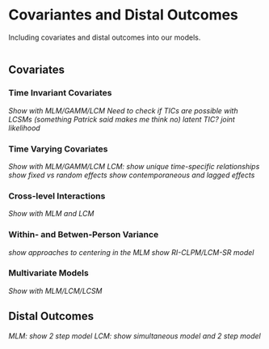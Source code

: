 # Covariantes and Distal Outcomes {#covariates}

Including covariates and distal outcomes into our models.

```r
```

## Covariates
### Time Invariant Covariates
*Show with MLM/GAMM/LCM*
*Need to check if TICs are possible with LCSMs (something Patrick said makes me think no)*
*latent TIC?*
*joint likelihood*

### Time Varying Covariates
*Show with MLM/GAMM/LCM*
*LCM: show unique time-specific relationships*
*show fixed vs random effects*
*show contemporaneous and lagged effects*

### Cross-level Interactions
*Show with MLM and LCM*

### Within- and Betwen-Person Variance
*show approaches to centering in the MLM*
*show RI-CLPM/LCM-SR model*

### Multivariate Models
*Show with MLM/LCM/LCSM*

## Distal Outcomes
*MLM: show 2 step model*
*LCM: show simultaneous model and 2 step model*






